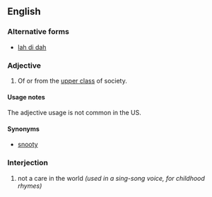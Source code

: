 ==English==

===Alternative forms===
* [[lah di dah]]

===Adjective===
{{en-adj}}

# {{British|pejorative}} Of or from the [[upper class]] of society.

====Usage notes====
The adjective usage is not common in the US.

====Synonyms====
* [[snooty]]

===Interjection===
{{en-interj}}

# {{context|US}} not a care in the world ''(used in a sing-song voice, for childhood rhymes)''